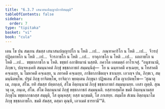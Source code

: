 ```yaml
---
title: "6.3.7 เสนาสนปญฺญาปกาทิสมฺมุติ"
tableOfContents: false
sidebar:
  order: 7
type: "tipitaka"
basket: "vi"
book: "cula"
---
```



<DynamicBreadcrumb />

<Division number="327" book="cula">

<Paragraph number="1436" book="cula">
เตน โข ปน สมเยน สํฆสฺส เสนาสนปญฺญาปโก น โหติ …เป…  ภณฺฑาคาริโก น โหติ …เป…  จีวรปฺปฏิคฺคาหโก น โหติ …เป…  จีวรภาชโก น โหติ …เป…  ยาคุภาชโก น โหติ …เป…  ผลภาชโก น โหติ …เป…  ขชฺชกภาชโก น โหติ. ขชฺชกํ อภาชิยมานํ นสฺสติ. ภควโต เอตมตฺถํ อาโรเจสุํ. “อนุชานามิ, ภิกฺขเว, ปญฺจหงฺเคหิ สมนฺนาคตํ ภิกฺขุํ ขชฺชกภาชกํ สมฺมนฺนิตุํ—  โย น ฉนฺทาคตึ คจฺเฉยฺย, น โทสาคตึ คจฺเฉยฺย, น โมหาคตึ คจฺเฉยฺย, น ภยาคตึ คจฺเฉยฺย, ภาชิตาภาชิตญฺจ ชาเนยฺย. เอวญฺจ ปน, ภิกฺขเว, สมฺมนฺนิตพฺโพ. ปฐมํ ภิกฺขุ ยาจิตพฺโพ, ยาจิตฺวา พฺยตฺเตน ภิกฺขุนา ปฏิพเลน สํโฆ ญาเปตพฺโพ—
</Paragraph>

<Paragraph number="1437" book="cula">
‘สุณาตุ เม, ภนฺเต, สํโฆ. ยทิ สํฆสฺส ปตฺตกลฺลํ, สํโฆ อิตฺถนฺนามํ ภิกฺขุํ ขชฺชกภาชกํ สมฺมนฺเนยฺย. เอสา ญตฺติ.
</Paragraph>

<Paragraph number="1438" book="cula">
สุณาตุ เม, ภนฺเต, สํโฆ. สํโฆ อิตฺถนฺนามํ ภิกฺขุํ ขชฺชกภาชกํ สมฺมนฺนติ. ยสฺสายสฺมโต ขมติ อิตฺถนฺนามสฺส ภิกฺขุโน ขชฺชกภาชกสฺส สมฺมุติ, โส ตุณฺหสฺส; ยสฺส นกฺขมติ, โส ภาเสยฺย.
</Paragraph>

<Paragraph number="1439" book="cula">
สมฺมโต สํเฆน อิตฺถนฺนาโม ภิกฺขุ ขชฺชกภาชโก. ขมติ สํฆสฺส, ตสฺมา ตุณฺหี, เอวเมตํ ธารยามี’”ติ.
</Paragraph>
</Division>